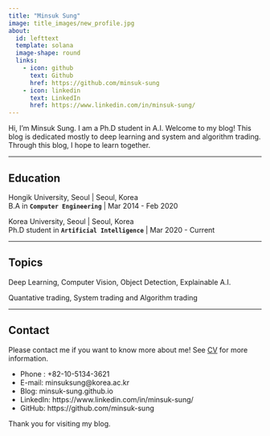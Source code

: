 ```yaml
---
title: "Minsuk Sung"
image: title_images/new_profile.jpg
about:
  id: lefttext
  template: solana
  image-shape: round
  links:
    - icon: github
      text: Github
      href: https://github.com/minsuk-sung
    - icon: linkedin
      text: LinkedIn
      href: https://www.linkedin.com/in/minsuk-sung/
---
```


<!--
Ref
- https://quarto.org/docs/websites/website-about.html
- https://quarto.org/docs/reference/projects/websites.html#about
- https://stackoverflow.com/questions/73306595/with-quarto-how-can-i-right-left-center-align-justify-contents-within-a-column
-->

::: {.lefttext}

Hi, I'm Minsuk Sung. I am a Ph.D student in A.I. Welcome to my blog! This blog is dedicated mostly to deep learning and system and algorithm trading. Through this blog, I hope to learn together.

---

## Education

Hongik University, Seoul | Seoul, Korea  
B.A in **`Computer Engineering`** | Mar 2014 - Feb 2020

Korea University, Seoul | Seoul, Korea  
Ph.D student in **`Artificial Intelligence`** | Mar 2020 - Current

---

## Topics
Deep Learning, Computer Vision, Object Detection, Explainable A.I.

Quantative trading, System trading and Algorithm trading

---

## Contact

Please contact me if you want to know more about me! See [CV]() for more information.

- Phone : +82-10-5134-3621  
- E-mail: minsuksung@korea.ac.kr  
- Blog: minsuk-sung.github.io
- LinkedIn: https://www.linkedin.com/in/minsuk-sung/
- GitHub: https://github.com/minsuk-sung

Thank you for visiting my blog.

:::
